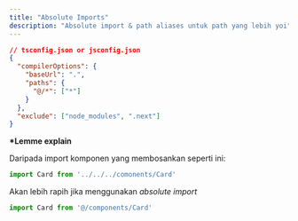 ```yaml
---
title: "Absolute Imports"
description: "Absolute import & path aliases untuk path yang lebih yoi"
---
```


```json
// tsconfig.json or jsconfig.json
{
  "compilerOptions": {
    "baseUrl": ".",
    "paths": {
      "@/*": ["*"]
    }
  },
  "exclude": ["node_modules", ".next"]
}
```

__*Lemme explain__

Daripada import komponen yang membosankan seperti ini:

```javascript
import Card from '../../../comonents/Card'
```

Akan lebih rapih jika menggunakan _absolute import_

```javascript
import Card from '@/components/Card'
```

